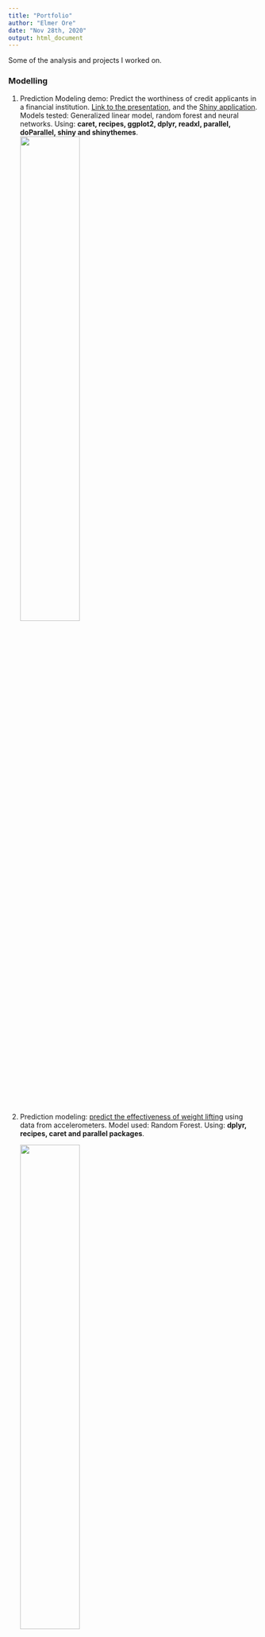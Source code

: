 ```yaml
---
title: "Portfolio"
author: "Elmer Ore"
date: "Nov 28th, 2020"
output: html_document
---
```

<script src="https://ajax.googleapis.com/ajax/libs/jquery/1.12.2/jquery.min.js"></script>

<script>
    $(document).ready(function() {
      $(document.links).filter(function() {
      return this.hostname != window.location.hostname;
      }).attr('target', '_blank');
    })
</script>

Some of the analysis and projects I worked on. 

### Modelling

1. Prediction Modeling demo: Predict the worthiness of credit applicants in a financial institution.  [Link to the presentation](https://eorep.github.io/showcases/credit_score_presentation.html), and the [Shiny application](https://eore.shinyapps.io/credit_score_demo/).  Models tested: Generalized linear model, random forest and neural networks. Using: **caret, recipes, ggplot2, dplyr, readxl, parallel, doParallel, shiny and shinythemes**.  
![](images/form.png){#id .class width=50% height=50%}
1. Prediction modeling: [predict the effectiveness of weight lifting](https://eorep.github.io/practicalmachinelearning/) using data from accelerometers. Model used: Random Forest. Using: **dplyr, recipes, caret and parallel packages**.
    
    ![](images/weight_lifting.png){#id .class width=50% height=50%}
1. Regression analysis [comparing manual and automatic transmission over MPG performance](https://coursera-assessments.s3.amazonaws.com/assessments/1571708835934/97dd0ef7-d870-4ad2-ea56-8ca08278302e/Regression-models-project.pdf).  Using **Akaike Information Criterion (AIC), Analysis of Variance (ANOVA) methods and Shapiro-Wilk test**. 

### Statistics

1. Hypothesis testing: adding statistical significance and confidence intervals to multiple A/B tests.  Using: **BigQuery, R and PowerBI**.
    
1. Statistical inference, describing the [exponential distribution and its relationship with the Central Limit Theorem](https://coursera-assessments.s3.amazonaws.com/assessments/1564248532650/aa651d9e-14b0-40d6-adf4-5b8da5679d0b/Inference-project-1-simulation.pdf).
    ![](images/normal_distribution.png){#id .class width=80% height=80%}
2. Hypothesis testing, [inferential analysis using the ToothGrowth dataset](https://coursera-assessments.s3.amazonaws.com/assessments/1564248549650/c70af9b2-8a97-4aaa-c4f0-d04912a80c53/Inference-project-2-inferential-analysis.pdf).

### Data Analysis

1. Descriptive analysis of the storms recorded by the U.S. National Oceanic and Atmospheric Administration’s (NOAA) from 1950 to 2011. Tools: **dplyr, ggplot2, maps**.  [Report and source code of the analysis done.](https://rpubs.com/eore/coursera-reproducible-research-project2)
    ![](images/flood.png){#id .class width=80% height=80%}
1. Locations where [pedestrians can walk on the streets of Montreal](https://eorep.github.io/showcases/montreal_pedestrian_streets.html) with an interactive map using **Leaflet**. Using open dataset from the city of Montreal.

    ![](images/map.png){#id .class width=50% height=50%}

### Visualization
1. Introductory [stock analysis for Top Food & Beverage companies](https://eorep.github.io/showcases/stock_analytics_food_companies.html) using **R Markdown and Plotly**.
    ![](images/stocks.png){#id .class width=50% height=50%}

### Others

1. Data manipulation and visualization of a [personal activity monitoring device](https://github.com/eorep/RepData_PeerAssessment1/blob/master/PA1_template.md), using **dplyr and ggplot2**.
    ![](images/steps.png){#id .class width=50% height=50%}



